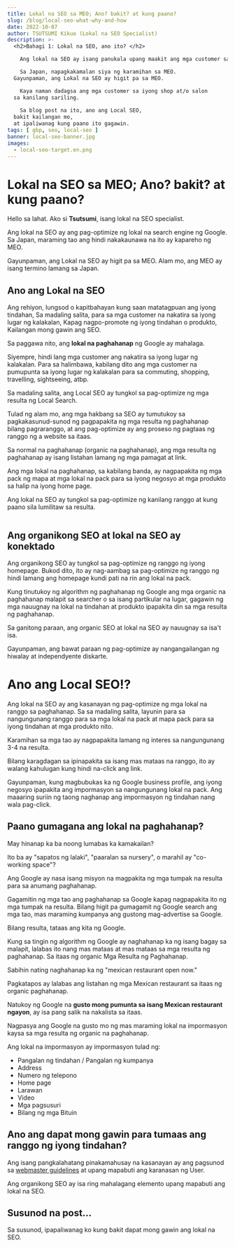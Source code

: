 ```yaml
---
title: Lokal na SEO sa MEO; Ano? bakit? at kung paano?
slug: /blog/local-seo-what-why-and-how
date: 2022-10-07
author: TSUTSUMI Kikuo (Lokal na SEO Specialist)
description: >-
  <h2>Bahagi 1: Lokal na SEO, ano ito? </h2>

    Ang lokal na SEO ay isang panukala upang maakit ang mga customer sa iyong tindahan.

    Sa Japan, napagkakamalan siya ng karamihan sa MEO.
  Gayunpaman, ang Lokal na SEO ay higit pa sa MEO.

    Kaya naman dadagsa ang mga customer sa iyong shop at/o salon
  sa kanilang sariling.
  
    Sa blog post na ito, ano ang Local SEO,
  bakit kailangan mo,
  at ipaliwanag kung paano ito gagawin.
tags: [ gbp, seo, local-seo ]
banner: local-seo-banner.jpg
images:
  - local-seo-target.en.png
---
```

# Lokal na SEO sa MEO; Ano? bakit? at kung paano?

Hello sa lahat. Ako si <b>Tsutsumi</b>, isang lokal na SEO specialist.

Ang lokal na SEO ay ang pag-optimize ng lokal na search engine ng
Google.  Sa Japan, maraming tao ang hindi nakakaunawa na ito ay
kapareho ng MEO.

Gayunpaman, ang Lokal na SEO ay higit pa sa MEO.
Alam mo, ang MEO ay isang termino lamang sa Japan.

## Ano ang Lokal na SEO

Ang rehiyon, lungsod o kapitbahayan kung saan matatagpuan ang iyong
tindahan, Sa madaling salita, para sa mga customer na nakatira sa
iyong lugar ng kalakalan, Kapag nagpo-promote ng iyong tindahan o
produkto, Kailangan mong gawin ang SEO.

Sa paggawa nito, ang **lokal na paghahanap** ng Google ay mahalaga.

Siyempre, hindi lang mga customer ang nakatira sa iyong lugar ng
kalakalan. Para sa halimbawa, kabilang dito ang mga customer na
pumupunta sa iyong lugar ng kalakalan para sa commuting, shopping,
travelling, sightseeing, atbp.

Sa madaling salita, ang Local SEO ay tungkol sa pag-optimize ng mga
resulta ng Local Search.

Tulad ng alam mo, ang mga hakbang sa SEO ay tumutukoy sa
pagkakasunud-sunod ng pagpapakita ng mga resulta ng paghahanap bilang
pagraranggo, at ang pag-optimize ay ang proseso ng pagtaas ng ranggo
ng a website sa itaas.

Sa normal na paghahanap (organic na paghahanap), ang mga resulta ng
paghahanap ay isang listahan lamang ng mga pamagat at link.

Ang mga lokal na paghahanap, sa kabilang banda, ay nagpapakita ng mga
pack ng mapa at mga lokal na pack para sa iyong negosyo at mga
produkto sa halip na iyong home page.

Ang lokal na SEO ay tungkol sa pag-optimize ng kanilang ranggo at kung
paano sila lumilitaw sa resulta.

<div><Image image={0}
	    style={{border: "3px solid darkgreen",
	            borderRadius: "0.5em"}} /></div>

## Ang organikong SEO at lokal na SEO ay konektado

Ang organikong SEO ay tungkol sa pag-optimize ng ranggo ng iyong
homepage.  Bukod dito, ito ay nag-aambag sa pag-optimize ng ranggo ng
hindi lamang ang homepage kundi pati na rin ang lokal na pack.

Kung tinutukoy ng algorithm ng paghahanap ng Google ang mga organic na
paghahanap malapit sa searcher o sa isang partikular na lugar, gagawin
ng mga nauugnay na lokal na tindahan at produkto ipapakita din sa mga
resulta ng paghahanap.

Sa ganitong paraan, ang organic SEO at lokal na SEO ay nauugnay sa
isa't isa.

Gayunpaman, ang bawat paraan ng pag-optimize ay nangangailangan ng
hiwalay at independyente diskarte.

# Ano ang Local SEO!?

Ang lokal na SEO ay ang kasanayan ng pag-optimize ng mga lokal na
ranggo sa paghahanap. Sa sa madaling salita, layunin para sa
nangungunang ranggo para sa mga lokal na pack at mapa pack para sa
iyong tindahan at mga produkto nito.

Karamihan sa mga tao ay nagpapakita lamang ng interes sa nangungunang
3-4 na resulta.

Bilang karagdagan sa ipinapakita sa isang mas mataas na ranggo, ito ay
walang kahulugan kung hindi na-click ang link.

Gayunpaman, kung magbubukas ka ng Google business profile, ang iyong
negosyo ipapakita ang impormasyon sa nangungunang lokal na pack. Ang
maaaring suriin ng taong naghanap ang impormasyon ng tindahan nang
wala pag-click.

## Paano gumagana ang lokal na paghahanap?

May hinanap ka ba noong lumabas ka kamakailan?

Ito ba ay "sapatos ng lalaki", "paaralan sa nursery", o marahil ay
"co-working space"?

Ang Google ay nasa isang misyon na magpakita ng mga tumpak na resulta
para sa anumang paghahanap.

Gagamitin ng mga tao ang paghahanap sa Google kapag nagpapakita ito ng
mga tumpak na resulta. Bilang higit pa gumagamit ng Google search ang
mga tao, mas maraming kumpanya ang gustong mag-advertise sa Google.

Bilang resulta, tataas ang kita ng Google.

Kung sa tingin ng algorithm ng Google ay naghahanap ka ng isang bagay
sa malapit, lalabas ito nang mas mataas at mas mataas sa mga resulta
ng paghahanap. Sa itaas ng organic Mga Resulta ng Paghahanap.

Sabihin nating naghahanap ka ng "mexican restaurant open now."

Pagkatapos ay lalabas ang listahan ng mga Mexican restaurant sa itaas
ng organic paghahanap.

Natukoy ng Google na **gusto mong pumunta sa isang Mexican restaurant
ngayon**, ay isa pang salik na nakalista sa itaas.

Nagpasya ang Google na gusto mo ng mas maraming lokal na impormasyon kaysa sa mga resulta ng organic na paghahanap.

Ang lokal na impormasyon ay impormasyon tulad ng:

- Pangalan ng tindahan / Pangalan ng kumpanya
- Address
- Numero ng telepono
- Home page
- Larawan
- Video
- Mga pagsusuri
- Bilang ng mga Bituin

## Ano ang dapat mong gawin para tumaas ang ranggo ng iyong tindahan?

Ang isang pangkalahatang pinakamahusay na kasanayan ay ang pagsunod sa
[webmaster guidelines](https://developers.google.com/search/docs/advanced/guidelines/webmaster-guidelines?hl=fil)
at upang mapabuti ang karanasan ng User.

Ang organikong SEO ay isa ring mahalagang elemento upang mapabuti ang
lokal na SEO.

## Susunod na post...

Sa susunod, ipapaliwanag ko kung bakit dapat mong gawin ang lokal na
SEO.

<clear/>
